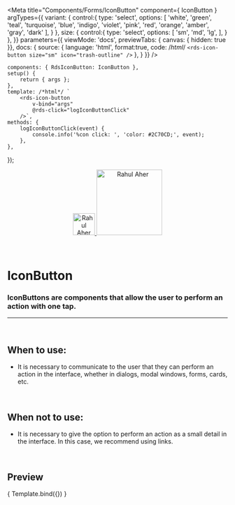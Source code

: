 
<Meta
	title="Components/Forms/IconButton"
	component={ IconButton }
	argTypes={{
		variant: {
			control:{
				type: 'select',
				options: [
					'white',
					'green',
					'teal',
					'turquoise',
					'blue',
					'indigo',
					'violet',
					'pink',
					'red',
					'orange',
					'amber',
					'gray',
					'dark'
				],
			}
		},
		size: {
			control:{
				type: 'select',
				options: [
					'sm',
					'md',
					'lg',
				],
			}
		},
	}}
	parameters={{
		viewMode: 'docs',
		previewTabs: { canvas: { hidden: true }},
		docs: {
			source: {
				language: 'html',
				format:true,
				code: /*html*/
`<rds-icon-button
	size="sm"
	icon="trash-outline"
/>`
			},
		}
	}}
/>

	components: { RdsIconButton: IconButton },
	setup() {
		return { args };
	},
	template: /*html*/ `
		<rds-icon-button
			v-bind="args"
			@rds-click="logIconButtonClick"
		/>`,
	methods: {
		logIconButtonClick(event) {
			console.info('%con click: ', 'color: #2C70CD;', event);
		},
	},
});

<div align="center" style={{display: 'flex'}}>
    <a href="https://rahulaher.netlify.app">
        <img src="https://rahulaher.netlify.app/img/logo/glyph-black-colored.svg" alt="Rahul Aher logo" width="50" />
        <img src="https://rahulaher.netlify.app/img/logo/word-black-colored.svg" alt="Rahul Aher" width="150" />
    </a>
    </a>
    </a>
</div>

<br />
<br />

# IconButton

### IconButtons are components that allow the user to perform an action with one tap.
---
<br />

## When to use:
- It is necessary to communicate to the user that they can perform an action in the interface, whether in dialogs, modal windows, forms, cards, etc.


<br />

## When not to use:
- It is necessary to give the option to perform an action as a small detail in the interface. In this case, we recommend using links.

<br />

## Preview

<Canvas>
	<Story
		name="IconButton"
		args={{
			size: 'sm',
			icon: 'trash-outline',
			variant: 'white',
			tooltipText: 'Delete',
			disabled: false,
			feedbackOnClick: true,
			feedbackIcon: 'check-outline',
		}}
	>
		{ Template.bind({}) }
	</Story>
</Canvas>

<ArgsTable story="IconButton" />
